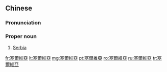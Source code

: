 ==Chinese==
{{zh-forms|s=塞尔维亚|gloss=-}}

===Pronunciation===
{{zh-pron
|m=Sāi'ěrwéi亞
|c=coi3 ji5 wai4 aa3
|mn=qz,xm:Sài-ní-ûi-a/zz:Sài-jíⁿ-ûi-a
|w=4seq er vi hhia
|cat=pn
}}
{{attention|wuu|please check}}

===Proper noun===
{{zh-proper noun}}

# [[Serbia]]

{{zh-cat|Countries}}

[[fr:塞爾維亞]]
[[lt:塞爾維亞]]
[[mg:塞爾維亞]]
[[pt:塞爾維亞]]
[[ro:塞爾維亞]]
[[ru:塞爾維亞]]
[[tr:塞爾維亞]]